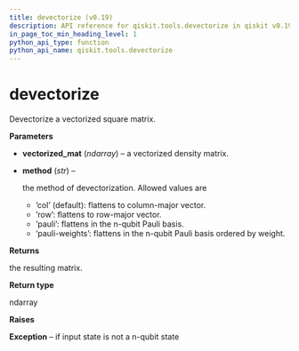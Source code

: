 ```yaml
---
title: devectorize (v0.19)
description: API reference for qiskit.tools.devectorize in qiskit v0.19
in_page_toc_min_heading_level: 1
python_api_type: function
python_api_name: qiskit.tools.devectorize
---
```


# devectorize

<Function id="qiskit.tools.devectorize" isDedicatedPage={true} github="https://github.com/qiskit/qiskit/tree/stable/0.14/qiskit/tools/qi/qi.py" signature="devectorize(vectorized_mat, method='col')">
  Devectorize a vectorized square matrix.

  **Parameters**

  *   **vectorized\_mat** (*ndarray*) – a vectorized density matrix.

  *   **method** (*str*) –

      the method of devectorization. Allowed values are

      *   ’col’ (default): flattens to column-major vector.
      *   ’row’: flattens to row-major vector.
      *   ’pauli’: flattens in the n-qubit Pauli basis.
      *   ’pauli-weights’: flattens in the n-qubit Pauli basis ordered by weight.

  **Returns**

  the resulting matrix.

  **Return type**

  ndarray

  **Raises**

  **Exception** – if input state is not a n-qubit state
</Function>

